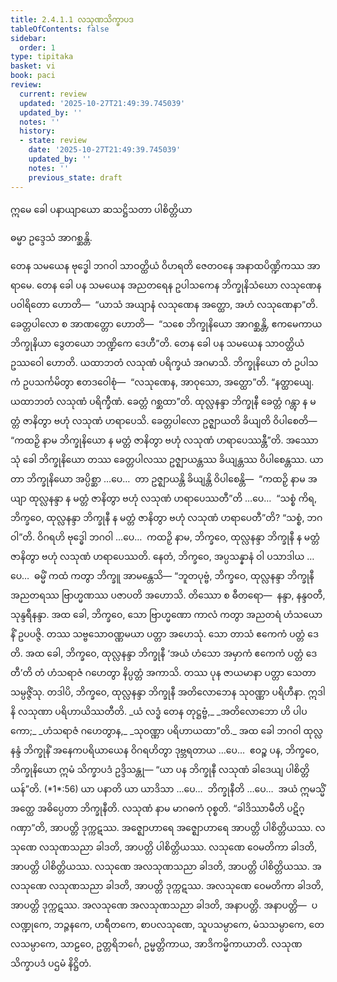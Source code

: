 ```yaml
---
title: 2.4.1.1 လသုဏသိက္ခာပဒ
tableOfContents: false
sidebar:
  order: 1
type: tipitaka
basket: vi
book: paci
review:
  current: review
  updated: '2025-10-27T21:49:39.745039'
  updated_by: ''
  notes: ''
  history:
  - state: review
    date: '2025-10-27T21:49:39.745039'
    updated_by: ''
    notes: ''
    previous_state: draft
---
```



<ReviewStatus review={frontmatter.review} showDetails={true} />

<HypothesisAnnotation frontmatter={frontmatter} />

<DynamicBreadcrumb />


<Paragraph number="2565" type="center" book="paci">
ဣမေ ခေါ ပနာယျာယော ဆသဋ္ဌိသတာ ပါစိတ္တိယာ

  
ဓမ္မာ ဥဒ္ဒေသံ အာဂစ္ဆန္တိ.


</Paragraph>

<Division number="793" book="paci" e="ch" v="2" p="339">

<Paragraph number="2566" book="paci">
တေန သမယေန ဗုဒ္ဓေါ ဘဂဝါ သာဝတ္ထိယံ ဝိဟရတိ ဇေတဝနေ အနာထပိဏ္ဍိကဿ အာရာမေ. တေန ခေါ ပန သမယေန အညတရေန ဥပါသကေန ဘိက္ခုနိသံဃော လသုဏေန ပဝါရိတော ဟောတိ—  “ယာသံ အယျာနံ လသုဏေန အတ္ထော, အဟံ လသုဏေနာ”တိ. ခေတ္တပါလော စ အာဏတ္တော ဟောတိ—  “သစေ ဘိက္ခုနိယော အာဂစ္ဆန္တိ, ဧကမေကာယ ဘိက္ခုနိယာ ဒွေတယော ဘဏ္ဍိကေ ဒေဟီ”တိ. တေန ခေါ ပန သမယေန သာဝတ္ထိယံ ဥဿဝေါ ဟောတိ. ယထာဘတံ လသုဏံ ပရိက္ခယံ အဂမာသိ. ဘိက္ခုနိယော တံ ဥပါသကံ ဥပသင်္ကမိတွာ ဧတဒဝေါစုံ—  “လသုဏေန, အာဝုသော, အတ္ထော”တိ. “နတ္ထာယျေ. ယထာဘတံ လသုဏံ ပရိက္ခီဏံ. ခေတ္တံ ဂစ္ဆထာ”တိ. ထုလ္လနန္ဒာ ဘိက္ခုနီ ခေတ္တံ ဂန္တွာ န မတ္တံ ဇာနိတွာ ဗဟုံ လသုဏံ ဟရာပေသိ. ခေတ္တပါလော ဥဇ္ဈာယတိ ခိယျတိ ဝိပါစေတိ—  “ကထဉှိ နာမ ဘိက္ခုနိယော န မတ္တံ ဇာနိတွာ ဗဟုံ လသုဏံ ဟရာပေဿန္တီ”တိ.
</Paragraph>

<Paragraph number="2567" book="paci">
အဿောသုံ ခေါ ဘိက္ခုနိယော တဿ ခေတ္တပါလဿ ဥဇ္ဈာယန္တဿ ခိယျန္တဿ ဝိပါစေန္တဿ. ယာ တာ ဘိက္ခုနိယော အပ္ပိစ္ဆာ …ပေ…  တာ ဥဇ္ဈာယန္တိ ခိယျန္တိ ဝိပါစေန္တိ—  “ကထဉှိ နာမ အယျာ ထုလ္လနန္ဒာ န မတ္တံ ဇာနိတွာ ဗဟုံ လသုဏံ ဟရာပေဿတီ”တိ …ပေ…  “သစ္စံ ကိရ, ဘိက္ခဝေ, ထုလ္လနန္ဒာ ဘိက္ခုနီ န မတ္တံ ဇာနိတွာ ဗဟုံ လသုဏံ ဟရာပေတီ”တိ? “သစ္စံ, ဘဂဝါ”တိ. ဝိဂရဟိ ဗုဒ္ဓေါ ဘဂဝါ …ပေ…  ကထဉှိ နာမ, ဘိက္ခဝေ, ထုလ္လနန္ဒာ ဘိက္ခုနီ န မတ္တံ ဇာနိတွာ ဗဟုံ လသုဏံ ဟရာပေဿတိ. နေတံ, ဘိက္ခဝေ, အပ္ပသန္နာနံ ဝါ ပသာဒါယ …ပေ…  ဓမ္မိံ ကထံ ကတွာ ဘိက္ခူ အာမန္တေသိ—
</Paragraph>

<Paragraph number="2568" book="paci">
“ဘူတပုဗ္ဗံ, ဘိက္ခဝေ, ထုလ္လနန္ဒာ ဘိက္ခုနီ အညတရဿ ဗြာဟ္မဏဿ ပဇာပတိ အဟောသိ. တိဿော စ ဓီတရော—  နန္ဒာ, နန္ဒဝတီ, သုန္ဒရီနန္ဒာ. အထ ခေါ, ဘိက္ခဝေ, သော ဗြာဟ္မဏော ကာလံ ကတွာ အညတရံ ဟံသယောနိံ ဥပပဇ္ဇိ. တဿ သဗ္ဗသောဝဏ္ဏမယာ ပတ္တာ အဟေသုံ. သော တာသံ ဧကေကံ ပတ္တံ ဒေတိ. အထ ခေါ, ဘိက္ခဝေ, ထုလ္လနန္ဒာ ဘိက္ခုနီ ‘အယံ ဟံသော အမှာကံ ဧကေကံ ပတ္တံ ဒေတီ’တိ တံ ဟံသရာဇံ ဂဟေတွာ နိပ္ပတ္တံ အကာသိ. တဿ ပုန ဇာယမာနာ ပတ္တာ သေတာ သမ္ပဇ္ဇိံသု. တဒါပိ, ဘိက္ခဝေ, ထုလ္လနန္ဒာ ဘိက္ခုနီ အတိလောဘေန သုဝဏ္ဏာ ပရိဟီနာ. ဣဒါနိ လသုဏာ ပရိဟာယိဿတီတိ.
</Paragraph>

<Paragraph number="2569" type="verses" book="paci">
_ယံ လဒ္ဓံ တေန တုဋ္ဌဗ္ဗံ,_  
_အတိလောဘော ဟိ ပါပကော;_  
_ဟံသရာဇံ ဂဟေတွာန,_  
_သုဝဏ္ဏာ ပရိဟာယထာ”တိ._  

</Paragraph>

<Paragraph number="2570" book="paci">
အထ ခေါ ဘဂဝါ ထုလ္လနန္ဒံ ဘိက္ခုနိံ အနေကပရိယာယေန ဝိဂရဟိတွာ ဒုဗ္ဘရတာယ …ပေ…  ဧဝဉ္စ ပန, ဘိက္ခဝေ, ဘိက္ခုနိယော ဣမံ သိက္ခာပဒံ ဥဒ္ဒိသန္တု—
</Paragraph>

</Division>
<Division number="794" book="paci" e="ch" v="2" p="340">

<Paragraph number="2571" book="paci">
<Emphasis>“ယာ ပန ဘိက္ခုနီ လသုဏံ ခါဒေယျ ပါစိတ္တိယန်”</Emphasis>တိ. (*1*:<Emphasis>56</Emphasis>)
</Paragraph>

</Division>
<Division number="795" book="paci" e="ch" v="2" p="340">

<Paragraph number="2572" book="paci">
<Emphasis>ယာ ပနာ</Emphasis>တိ ယာ ယာဒိသာ …ပေ…  <Emphasis>ဘိက္ခုနီ</Emphasis>တိ …ပေ…  အယံ ဣမသ္မိံ အတ္ထေ အဓိပ္ပေတာ ဘိက္ခုနီတိ.
</Paragraph>

<Paragraph number="2573" book="paci">
<Emphasis>လသုဏံ</Emphasis> နာမ မာဂဓကံ ဝုစ္စတိ.
</Paragraph>

<Paragraph number="2574" book="paci">
“ခါဒိဿာမီတိ ပဋိဂ္ဂဏှာ”တိ, အာပတ္တိ ဒုက္ကဋဿ. အဇ္ဈောဟာရေ အဇ္ဈောဟာရေ အာပတ္တိ ပါစိတ္တိယဿ.
</Paragraph>

</Division>
<Division number="796" book="paci" e="ch" v="2" p="340">

<Paragraph number="2575" book="paci">
လသုဏေ လသုဏသညာ ခါဒတိ, အာပတ္တိ ပါစိတ္တိယဿ. လသုဏေ ဝေမတိကာ ခါဒတိ, အာပတ္တိ ပါစိတ္တိယဿ. လသုဏေ အလသုဏသညာ ခါဒတိ, အာပတ္တိ ပါစိတ္တိယဿ.
</Paragraph>

<Paragraph number="2576" book="paci">
အလသုဏေ လသုဏသညာ ခါဒတိ, အာပတ္တိ ဒုက္ကဋဿ. အလသုဏေ ဝေမတိကာ ခါဒတိ, အာပတ္တိ ဒုက္ကဋဿ. အလသုဏေ အလသုဏသညာ ခါဒတိ, အနာပတ္တိ.
</Paragraph>

</Division>
<Division number="797" book="paci" e="ch" v="2" p="340">

<Paragraph number="2577" book="paci">
အနာပတ္တိ—  ပလဏ္ဍုကေ, ဘဉ္ဇနကေ, ဟရီတကေ, စာပလသုဏေ, သူပသမ္ပာကေ, မံသသမ္ပာကေ, တေလသမ္ပာကေ, သာဠဝေ, ဥတ္တရိဘင်္ဂေ, ဥမ္မတ္တိကာယ, အာဒိကမ္မိကာယာတိ.

</Paragraph>
</Division>

<Paragraph number="2578" type="center" book="paci">
လသုဏသိက္ခာပဒံ ပဌမံ နိဋ္ဌိတံ.
</Paragraph>